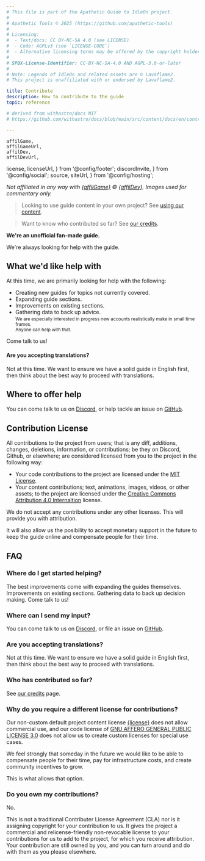 ```yaml
---
# This file is part of the Apathetic Guide to IdleOn project.
#
# Apathetic Tools © 2025 (https://github.com/apathetic-tools)
#
# Licensing:
#  - Text/docs: CC BY-NC-SA 4.0 (see LICENSE)
#  - Code: AGPLv3 (see `LICENSE-CODE`)
#  - Alternative licensing terms may be offered by the copyright holder.
#
# SPDX-License-Identifier: CC-BY-NC-SA-4.0 AND AGPL-3.0-or-later
#
# Note: Legends of IdleOn and related assets are © Lavaflame2.
# This project is unaffiliated with or endorsed by Lavaflame2.

title: Contribute
description: How to contribute to the guide
topic: reference

# derived from withastro/docs MIT
# https://github.com/withastro/docs/blob/main/src/content/docs/en/contribute.mdx

---
```


	affilGame, 
	affilGameUrl, 
	affilDev, 
	affilDevUrl, 	
  license, 
	licenseUrl, 
} from '@config/footer';
  discordInvite,
} from '@config/social';
  source,
  siteUrl,
} from '@config/hosting';

*Not affiliated in any way with <a href={affilGameUrl} class="text-inherit">{affilGame}</a> &copy; <a href={affilDevUrl} class="text-inherit">{affilDev}</a>. Images used for commentary only.*

> Looking to use guide content in your own project? See <a href="/site/usage/">using our content</a>.

> Want to know who contributed so far? See <a href="/site/credits/">our credits</a>.

**We're an unofficial fan-made guide.**

We're always looking for help with the guide. 

## What we'd like help with

At this time, we are primarily looking for help with the following:

- Creating new guides for topics not currently covered.
- Expanding guide sections.
- Improvements on existing sections.
- Gathering data to back up advice.<br /><small>We are especially interested in progress new accounts realistically make in small time frames.<br />Anyone can help with that.</small>

Come talk to us!

#### Are you accepting translations?

Not at this time. We want to ensure we have a solid guide in English first, then think about the best way to proceed with translations.

## Where to offer help

You can come talk to us on <a href={discordInvite}>Discord</a>, or help tackle an issue on <a href={source}>GitHub</a>.

## Contribution License

All contributions to the project from users; that is any diff, additions, changes, deletions, information, or contributions; be they on Discord, Github, or elsewhere; are considered licensed from you to the project in the following way:

- Your code contributions to the project are licensed under the [MIT License](https://opensource.org/license/mit).
- Your content contributions; text, animations, images, videos, or other assets; to the project are licensed under the [Creative Commons Attribution 4.0 Internaltion](https://creativecommons.org/licenses/by/4.0/deed.en) license.      

We do not accept any contributions under any other licenses. This will provide you with attribution.

It will also allow us the posibility to accept monetary support in the future to keep the guide online and compensate people for their time.

## FAQ

### Where do I get started helping?

The best improvements come with expanding the guides themselves. Improvements on existing sections. Gathering data to back up decision making. Come talk to us!

### Where can I send my input?

You can come talk to us on <a href={discordInvite}>Discord</a>, or file an issue on <a href={source}>GitHub</a>.

### Are you accepting translations?

Not at this time. We want to ensure we have a solid guide in English first, then think about the best way to proceed with translations.

### Who has contributed so far?

See <a href="/site/credits/">our credits</a> page.

### Why do you require a different license for contributions?

Our non-custom default project content license <a href={licenseUrl}>{license}</a> does not allow commercial use, and our code license of <a href="https://www.gnu.org/licenses/agpl-3.0.en.html">GNU AFFERO GENERAL PUBLIC LICENSE 3.0</a> does not allow us to create custom licenses for special use cases.

We feel strongly that someday in the future we would like to be able to compensate people for their time, pay for infrastructure costs, and create community incentives to grow. 

This is what allows that option.

### Do you own my contributions?

No.

This is not a traditional Contributer License Agreement (CLA) nor is it assigning copyright for your contribution to us. It gives the project a commercial and relicense-friendly non-revocable license to your contributions for us to add to the project, for which you receive attribution. Your contribution are still owned by you, and you can turn around and do with them as you please elsewhere.
